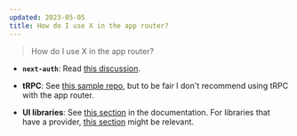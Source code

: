 ```yaml
---
updated: 2023-05-05
title: How do I use X in the app router?
---
```


> How do I use X in the app router?

- **`next-auth`**: Read [this discussion](https://github.com/nextauthjs/next-auth/issues/5647).

- **tRPC**: See [this sample repo](https://github.com/trpc/next-13), but to be fair I don't
  recommend using tRPC with the app router.

- **UI libraries**: See
  [this section](https://nextjs.org/docs/getting-started/react-essentials#third-party-packages) in
  the documentation. For libraries that have a provider,
  [this section](https://nextjs.org/docs/getting-started/react-essentials#rendering-third-party-context-providers-in-server-components)
  might be relevant.
